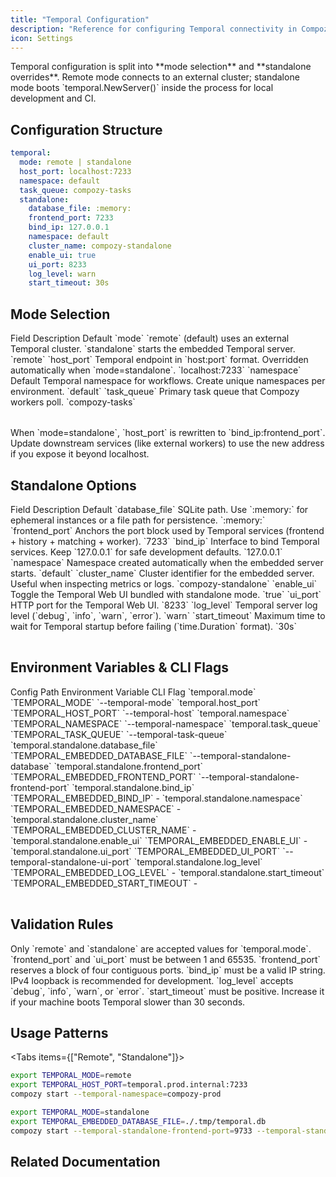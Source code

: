 ```yaml
---
title: "Temporal Configuration"
description: "Reference for configuring Temporal connectivity in Compozy."
icon: Settings
---
```


<Callout type="info">
Temporal configuration is split into **mode selection** and **standalone overrides**. Remote mode connects to an external cluster; standalone mode boots `temporal.NewServer()` inside the process for local development and CI.
</Callout>

## Configuration Structure

```yaml title="compozy.yaml"
temporal:
  mode: remote | standalone
  host_port: localhost:7233
  namespace: default
  task_queue: compozy-tasks
  standalone:
    database_file: :memory:
    frontend_port: 7233
    bind_ip: 127.0.0.1
    namespace: default
    cluster_name: compozy-standalone
    enable_ui: true
    ui_port: 8233
    log_level: warn
    start_timeout: 30s
```

## Mode Selection

<Table>
  <TableHeader>
    <TableRow>
      <TableHead>Field</TableHead>
      <TableHead>Description</TableHead>
      <TableHead>Default</TableHead>
    </TableRow>
  </TableHeader>
  <TableBody>
    <TableRow>
      <TableCell>`mode`</TableCell>
      <TableCell>`remote` (default) uses an external Temporal cluster. `standalone` starts the embedded Temporal server.</TableCell>
      <TableCell>`remote`</TableCell>
    </TableRow>
    <TableRow>
      <TableCell>`host_port`</TableCell>
      <TableCell>Temporal endpoint in `host:port` format. Overridden automatically when `mode=standalone`.</TableCell>
      <TableCell>`localhost:7233`</TableCell>
    </TableRow>
    <TableRow>
      <TableCell>`namespace`</TableCell>
      <TableCell>Default Temporal namespace for workflows. Create unique namespaces per environment.</TableCell>
      <TableCell>`default`</TableCell>
    </TableRow>
    <TableRow>
      <TableCell>`task_queue`</TableCell>
      <TableCell>Primary task queue that Compozy workers poll.</TableCell>
      <TableCell>`compozy-tasks`</TableCell>
    </TableRow>
  </TableBody>
</Table>

<Callout type="warning">
When `mode=standalone`, `host_port` is rewritten to `bind_ip:frontend_port`. Update downstream services (like external workers) to use the new address if you expose it beyond localhost.
</Callout>

## Standalone Options

<Table>
  <TableHeader>
    <TableRow>
      <TableHead>Field</TableHead>
      <TableHead>Description</TableHead>
      <TableHead>Default</TableHead>
    </TableRow>
  </TableHeader>
  <TableBody>
    <TableRow>
      <TableCell>`database_file`</TableCell>
      <TableCell>SQLite path. Use `:memory:` for ephemeral instances or a file path for persistence.</TableCell>
      <TableCell>`:memory:`</TableCell>
    </TableRow>
    <TableRow>
      <TableCell>`frontend_port`</TableCell>
      <TableCell>Anchors the port block used by Temporal services (frontend + history + matching + worker).</TableCell>
      <TableCell>`7233`</TableCell>
    </TableRow>
    <TableRow>
      <TableCell>`bind_ip`</TableCell>
      <TableCell>Interface to bind Temporal services. Keep `127.0.0.1` for safe development defaults.</TableCell>
      <TableCell>`127.0.0.1`</TableCell>
    </TableRow>
    <TableRow>
      <TableCell>`namespace`</TableCell>
      <TableCell>Namespace created automatically when the embedded server starts.</TableCell>
      <TableCell>`default`</TableCell>
    </TableRow>
    <TableRow>
      <TableCell>`cluster_name`</TableCell>
      <TableCell>Cluster identifier for the embedded server. Useful when inspecting metrics or logs.</TableCell>
      <TableCell>`compozy-standalone`</TableCell>
    </TableRow>
    <TableRow>
      <TableCell>`enable_ui`</TableCell>
      <TableCell>Toggle the Temporal Web UI bundled with standalone mode.</TableCell>
      <TableCell>`true`</TableCell>
    </TableRow>
    <TableRow>
      <TableCell>`ui_port`</TableCell>
      <TableCell>HTTP port for the Temporal Web UI.</TableCell>
      <TableCell>`8233`</TableCell>
    </TableRow>
    <TableRow>
      <TableCell>`log_level`</TableCell>
      <TableCell>Temporal server log level (`debug`, `info`, `warn`, `error`).</TableCell>
      <TableCell>`warn`</TableCell>
    </TableRow>
    <TableRow>
      <TableCell>`start_timeout`</TableCell>
      <TableCell>Maximum time to wait for Temporal startup before failing (`time.Duration` format).</TableCell>
      <TableCell>`30s`</TableCell>
    </TableRow>
  </TableBody>
</Table>

## Environment Variables & CLI Flags

<Table>
  <TableHeader>
    <TableRow>
      <TableHead>Config Path</TableHead>
      <TableHead>Environment Variable</TableHead>
      <TableHead>CLI Flag</TableHead>
    </TableRow>
  </TableHeader>
  <TableBody>
    <TableRow>
      <TableCell>`temporal.mode`</TableCell>
      <TableCell>`TEMPORAL_MODE`</TableCell>
      <TableCell>`--temporal-mode`</TableCell>
    </TableRow>
    <TableRow>
      <TableCell>`temporal.host_port`</TableCell>
      <TableCell>`TEMPORAL_HOST_PORT`</TableCell>
      <TableCell>`--temporal-host`</TableCell>
    </TableRow>
    <TableRow>
      <TableCell>`temporal.namespace`</TableCell>
      <TableCell>`TEMPORAL_NAMESPACE`</TableCell>
      <TableCell>`--temporal-namespace`</TableCell>
    </TableRow>
    <TableRow>
      <TableCell>`temporal.task_queue`</TableCell>
      <TableCell>`TEMPORAL_TASK_QUEUE`</TableCell>
      <TableCell>`--temporal-task-queue`</TableCell>
    </TableRow>
    <TableRow>
      <TableCell>`temporal.standalone.database_file`</TableCell>
      <TableCell>`TEMPORAL_EMBEDDED_DATABASE_FILE`</TableCell>
      <TableCell>`--temporal-standalone-database`</TableCell>
    </TableRow>
    <TableRow>
      <TableCell>`temporal.standalone.frontend_port`</TableCell>
      <TableCell>`TEMPORAL_EMBEDDED_FRONTEND_PORT`</TableCell>
      <TableCell>`--temporal-standalone-frontend-port`</TableCell>
    </TableRow>
    <TableRow>
      <TableCell>`temporal.standalone.bind_ip`</TableCell>
      <TableCell>`TEMPORAL_EMBEDDED_BIND_IP`</TableCell>
      <TableCell>-</TableCell>
    </TableRow>
    <TableRow>
      <TableCell>`temporal.standalone.namespace`</TableCell>
      <TableCell>`TEMPORAL_EMBEDDED_NAMESPACE`</TableCell>
      <TableCell>-</TableCell>
    </TableRow>
    <TableRow>
      <TableCell>`temporal.standalone.cluster_name`</TableCell>
      <TableCell>`TEMPORAL_EMBEDDED_CLUSTER_NAME`</TableCell>
      <TableCell>-</TableCell>
    </TableRow>
    <TableRow>
      <TableCell>`temporal.standalone.enable_ui`</TableCell>
      <TableCell>`TEMPORAL_EMBEDDED_ENABLE_UI`</TableCell>
      <TableCell>-</TableCell>
    </TableRow>
    <TableRow>
      <TableCell>`temporal.standalone.ui_port`</TableCell>
      <TableCell>`TEMPORAL_EMBEDDED_UI_PORT`</TableCell>
      <TableCell>`--temporal-standalone-ui-port`</TableCell>
    </TableRow>
    <TableRow>
      <TableCell>`temporal.standalone.log_level`</TableCell>
      <TableCell>`TEMPORAL_EMBEDDED_LOG_LEVEL`</TableCell>
      <TableCell>-</TableCell>
    </TableRow>
    <TableRow>
      <TableCell>`temporal.standalone.start_timeout`</TableCell>
      <TableCell>`TEMPORAL_EMBEDDED_START_TIMEOUT`</TableCell>
      <TableCell>-</TableCell>
    </TableRow>
  </TableBody>
</Table>

## Validation Rules

<List>
  <ListItem title="Mode enum" icon="CheckCircle">
    Only `remote` and `standalone` are accepted values for `temporal.mode`.
  </ListItem>
  <ListItem title="Port ranges" icon="Gauge">
    `frontend_port` and `ui_port` must be between 1 and 65535. `frontend_port` reserves a block of four contiguous ports.
  </ListItem>
  <ListItem title="IP address validation" icon="Shield">
    `bind_ip` must be a valid IP string. IPv4 loopback is recommended for development.
  </ListItem>
  <ListItem title="Log level enum" icon="ListChecks">
    `log_level` accepts `debug`, `info`, `warn`, or `error`.
  </ListItem>
  <ListItem title="Start timeout" icon="Timer">
    `start_timeout` must be positive. Increase it if your machine boots Temporal slower than 30 seconds.
  </ListItem>
</List>

## Usage Patterns

<Tabs items={["Remote", "Standalone"]}>
  <Tab>

  ```bash title="Remote mode deployment"
  export TEMPORAL_MODE=remote
  export TEMPORAL_HOST_PORT=temporal.prod.internal:7233
  compozy start --temporal-namespace=compozy-prod
  ```

  </Tab>
  <Tab>

  ```bash title="Standalone mode development"
  export TEMPORAL_MODE=standalone
  export TEMPORAL_EMBEDDED_DATABASE_FILE=./.tmp/temporal.db
  compozy start --temporal-standalone-frontend-port=9733 --temporal-standalone-ui-port=9833
  ```

  </Tab>
</Tabs>

## Related Documentation

<ReferenceCardList cols={2}>
  <ReferenceCard
    title="Temporal Modes"
    description="Compare remote and standalone deployments"
    href="/docs/deployment/temporal-modes"
    icon="GitBranch"
  />
  <ReferenceCard
    title="Embedded Temporal"
    description="Understand how the embedded server is composed"
    href="/docs/architecture/embedded-temporal"
    icon="Layers"
  />
  <ReferenceCard
    title="Temporal Troubleshooting"
    description="Fix port conflicts, SQLite issues, and UI errors"
    href="/docs/troubleshooting/temporal"
    icon="LifeBuoy"
  />
  <ReferenceCard
    title="compozy start CLI"
    description="Flags and examples for runtime configuration"
    href="/docs/cli/compozy-start"
    icon="Terminal"
  />
</ReferenceCardList>
